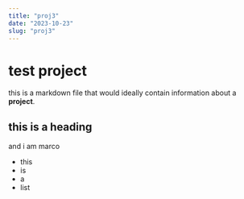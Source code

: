 ```yaml
---
title: "proj3"
date: "2023-10-23"
slug: "proj3"
---
```


# test project

this is a markdown file that would ideally contain information about a **project**.

## this is a heading

and i am marco

- this
- is
- a
- list
